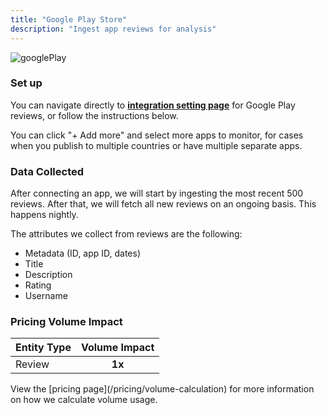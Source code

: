 ```yaml
---
title: "Google Play Store"
description: "Ingest app reviews for analysis"
---
```


![googlePlay](/images/googlePlay.png)

### Set up

You can navigate directly to **[integration setting page](https://app.monterey.ai/w/default/settings/integrations/google-play-reviews)** for Google Play reviews, or follow the instructions below.

<Steps>
  <Step title='Go to "Settings"' />
  <Step title='Click "Integrations" in the navigation menu' />
  <Step title='Click "Google Play Reviews"' />
  <Step title="Select the country where the app is published" />
  <Step title="Type the app name and select the appropriate one" />
</Steps>

You can click "+ Add more" and select more apps to monitor, for cases when you publish to multiple countries or have multiple separate apps.

### Data Collected

After connecting an app, we will start by ingesting the most recent 500 reviews. After that, we will fetch all new reviews on an ongoing basis. This happens nightly.

The attributes we collect from reviews are the following:

- Metadata (ID, app ID, dates)
- Title
- Description
- Rating
- Username

### Pricing Volume Impact

| Entity Type | Volume Impact |
| :---------- | :-----------: |
| Review      |    **1x**     |

<Info>
  View the [pricing page](/pricing/volume-calculation) for more information on
  how we calculate volume usage.
</Info>
